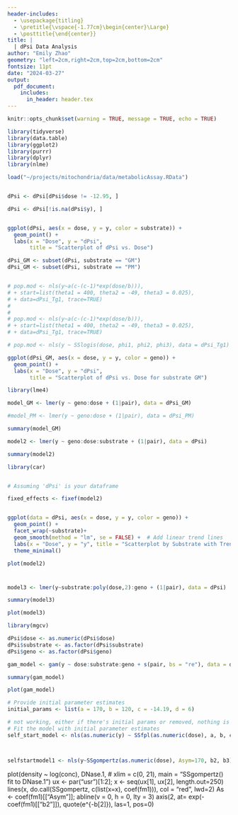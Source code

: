 ```yaml
---
header-includes:
  - \usepackage{titling}
  - \pretitle{\vspace{-1.77cm}\begin{center}\Large}
  - \posttitle{\end{center}}
title: |
  | dPsi Data Analysis
author: "Emily Zhao"
geometry: "left=2cm,right=2cm,top=2cm,bottom=2cm"
fontsize: 11pt
date: "2024-03-27"
output:
  pdf_document:
    includes:
      in_header: header.tex
---
```


```r
knitr::opts_chunk$set(warning = TRUE, message = TRUE, echo = TRUE)
```


```r

library(tidyverse)
library(data.table)
library(ggplot2)
library(purrr)
library(dplyr)
library(nlme)

```

```r

load("~/projects/mitochondria/data/metabolicAssay.RData")


dPsi <- dPsi[dPsi$dose != -12.95, ]

dPsi <- dPsi[!is.na(dPsi$y), ]



```

```r
ggplot(dPsi, aes(x = dose, y = y, color = substrate)) +
  geom_point() +
  labs(x = "Dose", y = "dPsi",
       title = "Scatterplot of dPsi vs. Dose")
```




```r

dPsi_GM <- subset(dPsi, substrate == "GM")
dPsi_GM <- subset(dPsi, substrate == "PM")


# pop.mod <- nls(y~a(c-(c-1)*exp(dose/b))),
# + start=list(theta1 = 400, theta2 = -49, theta3 = 0.025),
# + data=dPsi_Tg1, trace=TRUE)
# 
# 
# pop.mod <- nls(y~a(c-(c-1)*exp(dose/b))),
# + start=list(theta1 = 400, theta2 = -49, theta3 = 0.025),
# + data=dPsi_Tg1, trace=TRUE)

```

```r
# pop.mod <- nls(y ~ SSlogis(dose, phi1, phi2, phi3), data = dPsi_Tg1)
```


```r

ggplot(dPsi_GM, aes(x = dose, y = y, color = geno)) +
  geom_point() +
  labs(x = "Dose", y = "dPsi",
       title = "Scatterplot of dPsi vs. Dose for substrate GM")
```


```r
library(lme4)
```


```r

model_GM <- lmer(y ~ geno:dose + (1|pair), data = dPsi_GM)

#model_PM <- lmer(y ~ geno:dose + (1|pair), data = dPsi_PM)

summary(model_GM)

model2 <- lmer(y ~ geno:dose:substrate + (1|pair), data = dPsi)

summary(model2)

library(car)



```

```r
# Assuming 'dPsi' is your dataframe

fixed_effects <- fixef(model2)


ggplot(data = dPsi, aes(x = dose, y = y, color = geno)) +
  geom_point() +
  facet_wrap(~substrate)+
  geom_smooth(method = "lm", se = FALSE) +  # Add linear trend lines
  labs(x = "Dose", y = "y", title = "Scatterplot by Substrate with Trend Lines") +
  theme_minimal()

```

```r
plot(model2)

```

# 
```r
model3 <- lmer(y~substrate:poly(dose,2):geno + (1|pair), data = dPsi)

summary(model3)
```

```r
plot(model3)
```


```r
library(mgcv)

dPsi$dose <- as.numeric(dPsi$dose)
dPsi$substrate <- as.factor(dPsi$substrate)
dPsi$geno <- as.factor(dPsi$geno)

gam_model <- gam(y ~ dose:substrate:geno + s(pair, bs = "re"), data = dPsi)

summary(gam_model)
```

```r
plot(gam_model)
```


```r

# Provide initial parameter estimates
initial_params <- list(a = 170, b = 120, c = -14.19, d = 6)

# not working, either if there's initial params or removed, nothing is working
# Fit the model with initial parameter estimates
self_start_model <- nls(as.numeric(y) ~ SSfpl(as.numeric(dose), a, b, c, d)|geno, data = dPsi_GM, start = initial_params)



selfstartmodel1 <- nls(y~SSgompertz(as.numeric(dose), Asym=170, b2, b3)|geno, data=dPsi_GM)


```
plot(density ~ log(conc), DNase.1, # xlim = c(0, 21),
     main = "SSgompertz() fit to DNase.1")
ux <- par("usr")[1:2]; x <- seq(ux[1], ux[2], length.out=250)
lines(x, do.call(SSgompertz, c(list(x=x), coef(fm1))), col = "red", lwd=2)
As <- coef(fm1)[["Asym"]]; abline(v = 0, h = 0, lty = 3)
axis(2, at= exp(-coef(fm1)[["b2"]]), quote(e^{-b[2]}), las=1, pos=0)

